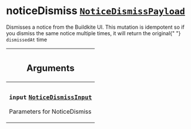<!--
  _____   ____    _   _  ____ _______   ______ _____ _____ _______
  |  __  / __   |  | |/ __ __   __| |  ____|  __ _   _|__   __|
  | |  | | |  | | |  | | |  | | | |    | |__  | |  | || |    | |
  | |  | | |  | | | . ` | |  | | | |    |  __| | |  | || |    | |
  | |__| | |__| | | |  | |__| | | |    | |____| |__| || |_   | |
  |_____/ ____/  |_| _|____/  |_|    |______|_____/_____|  |_|
  This file is auto-generated by script/generate_graphql_api_content.sh,
  please build the schema.json by running `rails api:graph:export`
  with https://github.com/buildkite/buildkite/,
  replace the content in data/graphql_data_schema.json
  and run the generation script `./scripts/generate-graphql-api-content.sh`.
-->
<!-- vale off -->

<h1 class="has-pills" data-algolia-exclude>
  noticeDismiss
  <a href="/docs/apis/graphql/schemas/object/noticedismisspayload" class="pill pill--object pill--normal-case pill--large" title="Go to OBJECT NoticeDismissPayload"><code>NoticeDismissPayload</code></a>

</h1>
<!-- vale on -->

<p>
  Dismisses a notice from the Buildkite UI. This mutation is idempotent so if
  you dismiss the same notice multiple times, it will return the original{" "}
  <code>dismissedAt</code> time
</p>

<table class="responsive-table responsive-table--single-column-rows">
  <thead>
    <th>
      <h2 data-algolia-exclude>Arguments</h2>
    </th>
  </thead>
  <tbody>
    <tr>
      <td>
        <h3 class="is-small has-pills">
          <code>input</code>
          <a
            href="/docs/apis/graphql/schemas/input_object/noticedismissinput"
            class="pill pill--input_object pill--normal-case pill--medium"
            title="Go to INPUT_OBJECT NoticeDismissInput"
          >
            <code>NoticeDismissInput</code>
          </a>
        </h3>
        <p>Parameters for NoticeDismiss</p>
      </td>
    </tr>
  </tbody>
</table>
